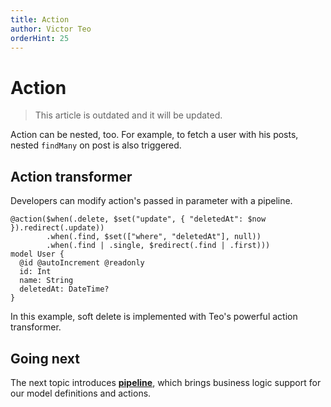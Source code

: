 ```yaml
---
title: Action
author: Victor Teo
orderHint: 25
---
```



# Action

> This article is outdated and it will be updated.

Action can be nested, too. For example, to fetch a user with his posts, nested
`findMany` on post is also triggered.

## Action transformer

Developers can modify action's passed in parameter with a pipeline.

```teo showLineNumbers /@action/
@action($when(.delete, $set("update", { "deletedAt": $now }).redirect(.update))
        .when(.find, $set(["where", "deletedAt"], null))
        .when(.find | .single, $redirect(.find | .first)))
model User {
  @id @autoIncrement @readonly
  id: Int
  name: String
  deletedAt: DateTime?
}
```

In this example, soft delete is implemented with Teo's powerful action
transformer.

## Going next

The next topic introduces
[**pipeline**](/concepts/components/teo-schema/pipeline),
which brings business logic support for our model definitions and actions.

<PrevNext />